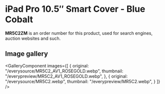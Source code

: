 
# iPad Pro 10.5″ Smart Cover - Blue Cobalt

<Callout type='info' emoji='👉🏻'>**MR5C2ZM** is an order number for this product, used for search engines, auction websites and such.</Callout>

## Image gallery

<GalleryComponent
    images={[
      {
        original: "/everysource/MR5C2_AV1_ROSEGOLD.webp",
        thumbnail: "/everypreview/MR5C2_AV1_ROSEGOLD.webp",
      },
      {
        original: "/everysource/MR5C2.webp",
        thumbnail: "/everypreview/MR5C2.webp",
      }
    ]}
  />
